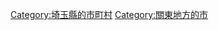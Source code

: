 {{Commonscat|Fujimino, Saitama}}
{{Catmore}}

{{DEFAULTSORT:Fujimino-shi}}
[[Category:埼玉縣的市町村|Category:埼玉縣的市町村]]
[[Category:關東地方的市|Category:關東地方的市]]